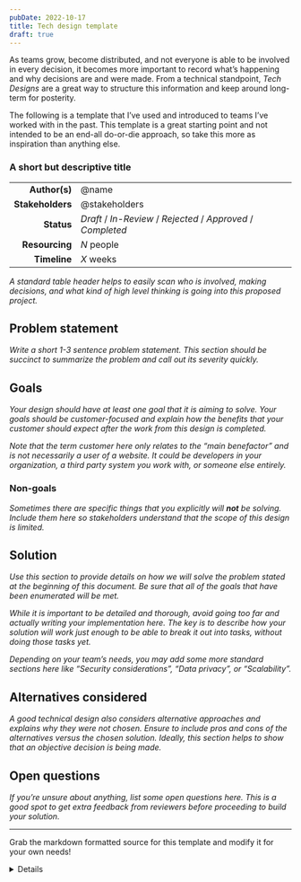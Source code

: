 ```yaml
---
pubDate: 2022-10-17
title: Tech design template
draft: true
---
```



As teams grow, become distributed, and not everyone is able to be involved in every decision, it becomes more important to record what’s happening and why decisions are and were made. From a technical standpoint, _Tech Designs_ are a great way to structure this information and keep around long-term for posterity.

The following is a template that I’ve used and introduced to teams I’ve worked with in the past. This template is a great starting point and not intended to be an end-all do-or-die approach, so take this more as inspiration than anything else.

<section class="prose-sm prose mx-4 max-w-none rounded bg-slate-200 p-4 shadow-lg prose-headings:text-slate-800 prose-em:text-gray-500 dark:prose-invert dark:bg-slate-800 dark:prose-headings:text-slate-200 dark:prose-em:text-gray-400 md:mx-8 md:p-8 lg:prose-base xl:prose-lg">
<article>

# A short but descriptive title

|                  |                                                               |
| ---------------: | ------------------------------------------------------------- |
|    **Author(s)** | @name                                                         |
| **Stakeholders** | @stakeholders                                                 |
|       **Status** | _Draft_ / _In-Review_ / _Rejected_ / _Approved_ / _Completed_ |
|   **Resourcing** | _N_ people                                                    |
|     **Timeline** | _X_ weeks                                                     |

_A standard table header helps to easily scan who is involved, making decisions, and what kind of high level thinking is going into this proposed project._

## Problem statement

_Write a short 1-3 sentence problem statement. This section should be succinct to summarize the problem and call out its severity quickly._

## Goals

_Your design should have at least one goal that it is aiming to solve. Your goals should be *customer-focused* and explain how the benefits that your *customer* should expect after the work from this design is completed._

_Note that the term *customer* here only relates to the “main benefactor” and is not necessarily a user of a website. It could be developers in your organization, a third party system you work with, or someone else entirely._

### Non-goals

_Sometimes there are specific things that you explicitly will **not** be solving. Include them here so stakeholders understand that the scope of this design is limited._

## Solution

_Use this section to provide details on how we will solve the problem stated at the beginning of this document. Be sure that all of the goals that have been enumerated will be met._

_While it is important to be detailed and thorough, avoid going too far and actually writing your implementation here. The key is to describe *how* your solution will work just enough to be able to break it out into tasks, without doing those tasks yet._

_Depending on your team’s needs, you may add some more standard sections here like “Security considerations”, “Data privacy”, or “Scalability”._

## Alternatives considered

_A good technical design also considers alternative approaches and explains why they were not chosen. Ensure to include pros and cons of the alternatives versus the chosen solution. Ideally, this section helps to show that an *objective decision* is being made._

## Open questions

_If you’re unsure about anything, list some open questions here. This is a good spot to get extra feedback from reviewers before proceeding to build your solution._

</article>
</section>

---

<Aside type="tip" title="Goodies">

Grab the markdown formatted source for this template and modify it for your own needs!

<details>

```md
# A short but descriptive title

|                  |                                                               |
| ---------------: | ------------------------------------------------------------- |
|    **Author(s)** | @name                                                         |
| **Stakeholders** | @stakeholders                                                 |
|       **Status** | _Draft_ / _In-Review_ / _Rejected_ / _Approved_ / _Completed_ |
|   **Resourcing** | _N_ people                                                    |
|     **Timeline** | _X_ weeks                                                     |

_A standard table header helps to easily scan who is involved, making decisions, and what kind of high level thinking is going into this proposed project._

## Problem statement

_Write a short 1-3 sentence problem statement. This section should be succinct to summarize the problem and call out its severity quickly._

## Goals

_Your design should have at least one goal that it is aiming to solve. Your goals should be *customer-focused* and explain how the benefits that your *customer* should expect after the work from this design is completed._

_Note that the term *customer* here only relates to the “main benefactor” and is not necessarily a user of a website. It could be developers in your organization, a third party system you work with, or someone else entirely._

### Non-goals

_Sometimes there are specific things that you explicitly will **not** be solving. Include them here so stakeholders understand that the scope of this design is limited._

## Solution

_Use this section to provide details on how we will solve the problem stated at the beginning of this document. Be sure that all of the goals that have been enumerated will be met._

_While it is important to be detailed and thorough, avoid going too far and actually writing your implementation here. The key is to describe *how* your solution will work just enough to be able to break it out into tasks, without doing those tasks yet._

_Depending on your team’s needs, you may add some more standard sections here like “Security considerations”, “Data privacy”, or “Scalability”._

## Alternatives considered

_A good technical design also considers alternative approaches and explains why they were not chosen. Ensure to include pros and cons of the alternatives versus the chosen solution. Ideally, this section helps to show that an *objective decision* is being made._

## Open questions

_If you’re unsure about anything, list some open questions here. This is a good spot to get extra feedback from reviewers before proceeding to build your solution._
```

</details>

</Aside>
